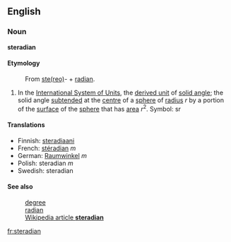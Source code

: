 ==English==
===Noun===
'''steradian'''

====Etymology====
:From [[stereo|ste(reo)]]- + [[radian]].

#In the [[International System of Units]], the [[derived unit]] of [[solid angle]]; the solid angle [[subtended]] at the [[centre]] of a [[sphere]] of [[radius]] ''r'' by a portion of the [[surface]] of the [[sphere]] that has [[area]] ''r''<sup>2</sup>.  Symbol: sr

====Translations====

*Finnish: [[steradiaani]]
*French: [[stéradian]] ''m''
*German: [[Raumwinkel]] ''m''
*Polish: steradian ''m''
*Swedish: steradian

====See also====
:[[degree]]
:[[radian]]
:[[w:steradian|Wikipedia article '''steradian''']]

[[fr:steradian]]
